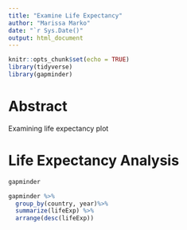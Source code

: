 ```yaml
---
title: "Examine Life Expectancy"
author: "Marissa Marko"
date: "`r Sys.Date()"
output: html_document
---
```


```r
knitr::opts_chunk$set(echo = TRUE)
library(tidyverse)
library(gapminder)
```

# Abstract 

Examining life expectancy plot 

# Life Expectancy Analysis  

```r
gapminder

gapminder %>%
  group_by(country, year)%>%
  summarize(lifeExp) %>%
  arrange(desc(lifeExp))

```

